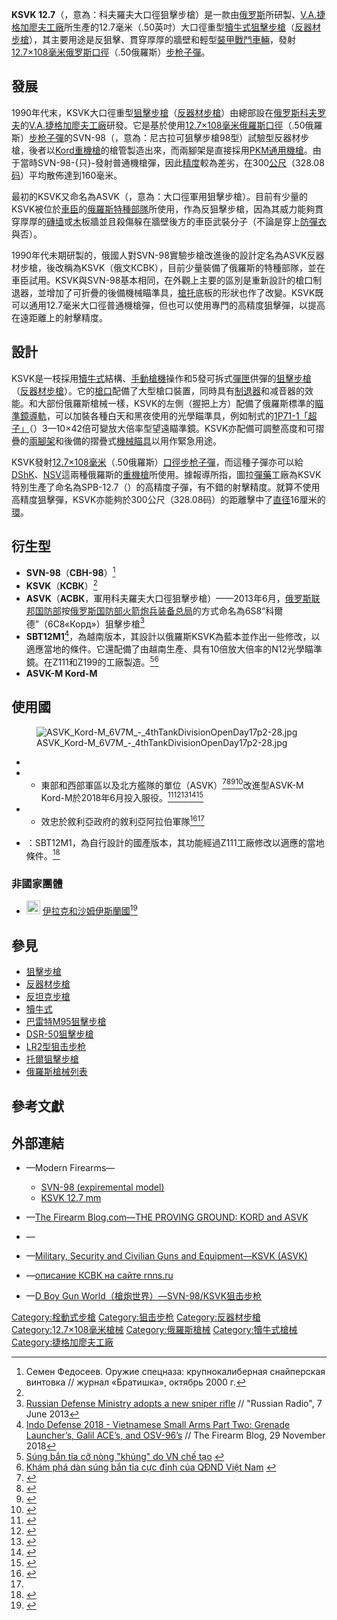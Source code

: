 {{noteTA
|G1=軍事
|G2=長度單位
|G3=Firearms
}}
{{Infobox Weapon
|name= {{Lang|en|KSVK 12.7}}<br />{{Lang|ru|КСВК}}
|image= File:Interpolitex2015part3-57.jpg
|image_size= 300px
|caption= 2015年[[俄羅斯國際軍警安防設備展|俄羅斯國際軍警安防設備展]]（Interpolitex 2015）上的KSVK狙擊步槍展出槍
|origin= {{flagcountry|Russia}}
|type= [[手動槍機|栓式]][[狙擊步槍|狙擊步槍]]、[[反器材步槍|反器材步槍]]
<!-- Type selection -->
|is_ranged= yes
|is_bladed= 
|is_explosive= 
|is_artillery= 
|is_vehicle= 
|is_missile= 
|is_UK= 
<!-- Service history -->
|service= [[格魯烏|俄羅斯聯邦武裝部隊總參謀部情報局]]（GRU）
|used_by= [[俄罗斯|俄罗斯]]
|wars= <div class="NavFrame collapsed" style="color: black; background-color: #FFFFFF; margin: 0 auto; padding: 0 10px; text-align: left;"><div class="NavHead" style="background-color: #FFFFFF; margin: 0 auto; padding: 0 10px; font-weight:normal;"></div><div class="NavContent" style="background-color: #FFFFFF; margin: 0 auto; padding: 0 10px;">
* [[第二次車臣戰爭|第二次車臣戰爭]]
* [[敘利亞內戰|2011年敘利亞內戰]]
* [[頓巴斯戰爭|頓巴斯戰爭]]
* [[2022年俄羅斯入侵烏克蘭|2022年俄羅斯入侵烏克蘭]]
</div>
</div>
<!-- Production history -->
|designer= <div class="NavFrame collapsed" style="color: black; background-color: #FFFFFF; margin: 0 auto; padding: 0 10px; text-align: left;"><div class="NavHead" style="background-color: #FFFFFF; margin: 0 auto; padding: 0 10px; font-weight:normal;"></div><div class="NavContent" style="background-color: #FFFFFF; margin: 0 auto; padding: 0 10px;">
* E.V. Zhuravlev
* M.Y. Kuchin
* V.I. Negrulenko
</div>
</div>
|design_date= 1997—1998年
|manufacturer= [[捷格加廖夫工廠|V.A.捷格加廖夫工廠]]
|unit_cost= 
|production_date= 
|number= 
|variants= 
<!-- General specifications -->
|spec_label= 
|weight= 空槍、沒有裝上瞄準鏡：12[[千克|千克]]（26.46[[磅|磅]]）
|length= 1,400[[毫米|毫米]]（55.12[[英寸|英寸]]）
|part_length= 1,000毫米（39.37英吋）
|width= 
|height= 
|diameter= 
|crew= 
<!-- Ranged weapon specifications --> 
|cartridge= [[12.7×108mm|12.7×108毫米俄羅斯口徑]]（.50俄羅斯）
|caliber= 12.7毫米（.50英吋）
|barrels= 1根，[[膛線|線膛]]，[[槍口|槍口]]裝有[[砲口制動器|制退器]]（具有一定的减音功能）
|action= [[手動槍機|旋轉後拉式槍機]]
|mode= {{Link-en|連發步槍|repeating rifle|連發}}
|rate= 10發／分鐘
|velocity= 900[[米每秒|米／秒]]（2,952.76[[英尺每秒|英尺／秒]]）
|range= <div class="NavFrame collapsed" style="color: black; background-color: #FFFFFF; margin: 0 auto; padding: 0 10px; text-align: left;"><div class="NavHead" style="background-color: #FFFFFF; margin: 0 auto; padding: 0 10px; font-weight:normal;"></div><div class="NavContent" style="background-color: #FFFFFF; margin: 0 auto; padding: 0 10px;">
* 對裝甲：1,000[[米_(单位)|公尺]]（1,093.61[[码|码]]，3,280.84[[英尺|英尺]]，0.62[[英里|英里]]）
* 對人：1,500公尺（1,640.42码，4,921.26英尺，0.93英里）
</div>
</div>
|max_range= 2,000公尺（2,187.23码，6,561.68英尺，1.24英里）
|feed= 5發可拆卸式[[彈匣|彈匣]]
|sights= <div class="NavFrame collapsed" style="color: black; background-color: #FFFFFF; margin: 0 auto; padding: 0 10px; text-align: left;"><div class="NavHead" style="background-color: #FFFFFF; margin: 0 auto; padding: 0 10px; font-weight:normal;"></div><div class="NavContent" style="background-color: #FFFFFF; margin: 0 auto; padding: 0 10px;">
* 後備[[機械瞄具|機械瞄具]]
** 金屬[[照門|照門]]和[[照準器|準星]]（可調整及摺疊）
* [[機匣|機匣]]左側裝上的[[華沙條約導軌|華沙條約導軌]]上安裝快拆式瞄準鏡
** [[眼鏡蛇紅點鏡|Kobra]][[紅點鏡|紅點鏡]]
** [[PSO-1光學瞄準鏡|PSO-1]]系列[[瞄準鏡|光學瞄準鏡]]
** [[超子光學瞄準鏡|1P71-1「超子」3—10倍可變倍望遠瞄準鏡]]
** [[USP-1光學瞄準鏡|USP-1]]（1P29）[[瞄準鏡|白光瞄準鏡]]
** [[NSP-2夜視瞄準鏡|NSP-2]]（1PN9）[[夜視鏡|夜視瞄準鏡]]
** [[NSP-3夜視瞄準鏡|NSP-3]]（1PN27）[[夜視鏡|夜視瞄準鏡]]
** [[NSPU-3夜視瞄準鏡|NSPU-3]]（1PN51）夜視瞄準鏡
** [[NSPUM夜視瞄準鏡|NSPUM]]（1PN58）夜視瞄準鏡
<!-- ** [[POSP|POSP]][[瞄準鏡|光學瞄準鏡]]
** [[1P21|1P21]][[瞄準鏡|白光瞄準鏡]]
** [[1P63|1P63]][[瞄準鏡|白光瞄準鏡]]
** [[1P76|1P76]][[瞄準鏡|白光瞄準鏡]]
** [[1P77|1P77]][[瞄準鏡|白光瞄準鏡]]
** [[1P78|1P78]]系列[[瞄準鏡|白光瞄準鏡]]
** [[NSPU|NSPU]]（1PN34）[[夜視鏡|夜視瞄準鏡]]
** [[1PN91|1PN91]]系列[[夜視鏡|夜視瞄準鏡]]
** [[1PN93|1PN93]]系列[[夜視鏡|夜視瞄準鏡]]
** [[1PN100|1PN100]][[夜視鏡|夜視瞄準鏡]]
** [[1PN101|1PN101]][[夜視鏡|夜視瞄準鏡]]
** [[1PN114|1PN114]][[夜視鏡|夜視瞄準鏡]]
** [[PGN-1|PGN-1]][[夜視鏡|夜視瞄準鏡]]
** [[PK-01|PK-01]][[紅點鏡|紅點鏡]]
** [[PKA-S|PKA-S]][[全息瞄準鏡|全息瞄準鏡]]
** [[CL-03|CL-03]][[雷射瞄準器|雷射瞄準器]] -->
</div>
</div>
<!-- 火炮規格 -->
|breech= 
|recoil= 
|carriage= 
|elevation= 
|traverse= 
<!-- 刃器規格 --> 
|blade_type= 
|hilt_type= 
|sheath_type= 
|head_type= 
|haft_type= 
<!-- 爆炸物內填炸藥規格 --> 
|filling= 
|filling_weight= 
|detonation= 
|yield= 
<!-- 車輛/飛彈 規格 -->
|armour= 
|primary_armament= 
|secondary_arament= 
|engine= 
|engine_power= 
|transmission= 
|payload_capacity= 
|fuel_capacity= 
|pw_ratio= 
|suspension= 
|clearance= 
|vehicle_range= 
|speed= 
|guidance= 
|steering= 
<!-- Missiles only -->
|wingspan= 
|propellant= 
|ceiling= 
|altitude= 
|depth= 
|boost= 
|accuracy= 
|launch_platform= 
|transport=  
}}

'''KSVK 12.7'''（{{Lang-ru|КСВК，全寫：'''К'''рупнокалиберная '''С'''найперская '''В'''интовка '''К'''овровская}}，意為：科夫羅夫大口徑狙擊步槍）是一款由[[俄罗斯|俄罗斯]]所研製、[[捷格加廖夫工廠|V.A.捷格加廖夫工廠]]所生產的12.7毫米（.50英吋）大口徑重型[[犢牛式_(槍械)|犢牛式]][[狙擊步槍|狙擊步槍]]（[[反器材步槍|反器材步槍]]），其主要用途是反狙擊、貫穿厚厚的牆壁和輕型[[装甲车|裝甲戰鬥車輛]]，發射[[12.7×108mm|12.7×108毫米]][[俄罗斯|俄罗斯]][[口徑|口徑]]（.50俄羅斯）[[步枪|步枪]][[子彈|子彈]]。

== 發展 ==
1990年代末，KSVK大口徑重型[[狙擊步槍|狙擊步槍]]（[[反器材步槍|反器材步槍]]）由總部設在[[俄罗斯|俄罗斯]][[科夫罗夫|科夫罗夫]]的[[捷格加廖夫工廠|V.A.捷格加廖夫工廠]]研發。它是基於使用[[12.7×108mm|12.7×108毫米俄羅斯]][[口徑|口徑]]（.50俄羅斯）[[步枪|步枪]][[子彈|子彈]]的SVN-98（{{Lang-ru|СВН-98，全寫：'''С'''найперская '''В'''интовка '''Н'''егруленко '''98''' года}}，意為：尼古拉可狙擊步槍98型）試驗型反器材步槍，後者以[[Kord重機槍|Kord重機槍]]的槍管製造出來，而兩腳架是直接採用[[PK通用機槍#PKM|PKM通用機槍]]。由于當時SVN-98-{只}-發射普通機槍彈，因此[[测量精度|精度]]較為差劣，在300[[米_(单位)|公尺]]（328.08[[码|码]]）平均散佈達到160毫米。

最初的KSVK又命名為ASVK（{{Lang-ru|АСВК，全寫：'''А'''рмейская '''С'''найперская '''В'''интовка '''К'''рупнокалиберная}}，意為：大口徑軍用狙擊步槍）。目前有少量的KSVK被位於[[车臣共和国|車臣]]的[[俄羅斯特種部隊|俄羅斯特種部隊]]所使用，作為反狙擊步槍，因為其威力能夠貫穿厚厚的[[磚|磚]][[墙|墙]]或[[木材|木]]板牆並且殺傷躲在牆壁後方的車臣武裝分子（不論是穿上[[護甲|防彈衣]]與否）。

1990年代未期研製的，俄國人對SVN-98實驗步槍改進後的設計定名為ASVK反器材步槍，後改稱為KSVK（俄文КСВК），目前少量裝備了俄羅斯的特種部隊，並在車臣試用。KSVK與SVN-98基本相同，在外觀上主要的區別是重新設計的槍口制退器，並增加了可折疊的後備機械瞄準具，[[槍托|槍托]]底板的{{Link-en|緩衝墊|Recoil pad}}形狀也作了改變。KSVK既可以通用12.7毫米大口徑普通機槍彈，但也可以使用專門的高精度狙擊彈，以提高在遠距離上的射擊精度。

== 設計 ==
KSVK是一枝採用[[犢牛式_(槍械)|犢牛式]]結構、[[手動槍機|手動槍機]]操作和5發可拆式[[彈匣|彈匣]]供彈的[[狙擊步槍|狙擊步槍]]（[[反器材步槍|反器材步槍]]）。它的[[槍口|槍口]]配備了大型槍口裝置，同時具有[[砲口制動器|制退器]]和减音器的效能。和大部份俄羅斯槍械一樣，KSVK的左側（握把上方）配備了俄羅斯標準的[[瞄準鏡|瞄準鏡]][[華沙條約導軌|導軌]]，可以加裝各種白天和黑夜使用的光學瞄準具，例如制式的[[超子光學瞄準鏡|1P71-1「超子」]]（{{Lang-ru|1П71-1 «Гиперон»}}）3—10×42倍可變放大倍率型望遠瞄準鏡。KSVK亦配備可調整高度和可摺疊的[[兩腳架|兩腳架]]和後備的摺疊式[[機械瞄具|機械瞄具]]以用作緊急用途。

KSVK發射[[12.7×108mm|12.7×108毫米]]（.50俄羅斯）[[口徑|口徑]][[步枪|步枪]][[子彈|子彈]]，而這種子彈亦可以給[[DShK重機槍|DShK]]、[[NSV重機槍|NSV]]這兩種俄羅斯的[[重機槍|重機槍]]所使用。據報導所指，圖拉[[彈藥|彈藥]]工廠為KSVK特別生產了命名為SPB-12.7（{{Lang-ru|СПБ-12.7}}）的高精度子彈，有不錯的射擊精度。就算不使用高精度狙擊彈，KSVK亦能夠於300公尺（328.08码）的距離擊中了[[直径|直径]]16厘米的[[圆|環]]。

== 衍生型 ==
* '''SVN-98'''（'''СВН-98'''）<ref name=autogenerated1>Семен Федосеев. Оружие спецназа: крупнокалиберная снайперская винтовка // журнал «Братишка», октябрь 2000 г.</ref>
* '''KSVK'''（'''КСВК'''）<ref name=autogenerated1 />
* '''ASVK'''（'''АСВК'''，軍用科夫羅夫大口徑狙擊步槍）——2013年6月，[[俄罗斯联邦国防部|俄罗斯联邦国防部]]按[[俄罗斯国防部火箭炮兵装备总局|俄罗斯国防部火箭炮兵装备总局]]的方式命名為6S8“科爾德”（6С8«Корд»）狙擊步槍<ref>[http://indian.ruvr.ru/news/2013_06_07/Russian-Defense-Ministry-adopts-a-new-sniper-rifle-7419 Russian Defense Ministry adopts a new sniper rifle] {{Wayback|url=http://indian.ruvr.ru/news/2013_06_07/Russian-Defense-Ministry-adopts-a-new-sniper-rifle-7419 |date=20130817082043 }} // "Russian Radio", 7 June 2013</ref>
* '''SBT12M1'''<ref>[https://www.thefirearmblog.com/blog/2018/11/29/indo-defense-2018-vietnamese-small-arms-part-two-grenade-launchers-galil-aces-and-osv-96s/ Indo Defense 2018 - Vietnamese Small Arms Part Two: Grenade Launcher’s, Galil ACE’s, and OSV-96’s] {{Wayback|url=https://www.thefirearmblog.com/blog/2018/11/29/indo-defense-2018-vietnamese-small-arms-part-two-grenade-launchers-galil-aces-and-osv-96s/ |date=20181201222808 }} // The Firearm Blog, 29 November 2018</ref>，為越南版本，其設計以俄羅斯KSVK為藍本並作出一些修改，以適應當地的條件。它還配備了由越南生產、具有10倍放大倍率的N12光學瞄準鏡。在Z111和Z199的工廠製造。<ref>[http://kienthuc.net.vn/vu-khi/sung-ban-tia-co-nong-khung-do-vn-che-tao-235373.html Súng bắn tỉa cỡ nòng "khủng" do VN chế tạo] {{Wayback|url=http://kienthuc.net.vn/vu-khi/sung-ban-tia-co-nong-khung-do-vn-che-tao-235373.html |date=20140527002553 }} {{vi icon}}</ref><ref>[http://soha.vn/quan-su/kham-pha-dan-sung-ban-tia-cuc-dinh-cua-qdnd-viet-nam-20140613110045678.htm Khám phá dàn súng bắn tỉa cực đỉnh của QĐND Việt Nam] {{Wayback|url=http://soha.vn/quan-su/kham-pha-dan-sung-ban-tia-cuc-dinh-cua-qdnd-viet-nam-20140613110045678.htm |date=20140617060804 }} {{vi icon}}</ref>
* '''ASVK-M Kord-M'''

== 使用國 ==
[[File:ASVK_Kord-M_6V7M_-_4thTankDivisionOpenDay17p2-28.jpg|thumb]]
* {{flagcountry|Kazakhstan}}
* {{flagcountry|Russian Federation}}
** 東部和西部軍區以及北方艦隊的單位（ASVK）<ref>{{cite web|url=http://www.arms-expo.ru/news/armed_forces/vvo_rossii_snaypery_okruga_poluchayut_na_vooruzhenie_krupnokalibernye_vintovki/|title=ВВО России: снайперы округа получают на вооружение крупнокалиберные винтовки|website=ИА «Оружие России»|access-date=14 July 2014|archive-url=https://web.archive.org/web/20140715005130/http://www.arms-expo.ru/news/armed_forces/vvo_rossii_snaypery_okruga_poluchayut_na_vooruzhenie_krupnokalibernye_vintovki/|archive-date=2014-07-15|dead-url=no}}</ref><ref>{{cite web|url=http://vpk-news.ru/news/28949|title=Снайперы ЗВО освоят новые винтовки - Еженедельник «Военно-промышленный курьер»|website=vpk-news.ru|access-date=10 February 2016|archive-url=https://web.archive.org/web/20160215113952/http://vpk-news.ru/news/28949|archive-date=2016-02-15|dead-url=no}}</ref><ref>{{cite web|url=http://www.armstrade.org/includes/periodics/news/2016/0210/111033475/detail.shtml|title=ЦАМТО / Новости / Снайперы арктической бригады Северного флота учатся стрелять из новой крупнокалиберной винтовки|website=www.armstrade.org|access-date=11 February 2016|archive-url=https://web.archive.org/web/20160216094414/http://www.armstrade.org/includes/periodics/news/2016/0210/111033475/detail.shtml|archive-date=2016-02-16|dead-url=no}}</ref><ref>{{cite web|url=http://www.armstrade.org/includes/periodics/news/2018/0625/095547371/detail.shtml|title=ЦАМТО / Новости / Под Волгоградом снайперы ЮВО осваивают новейшие тепловизоры «Шахин» и приборы ночного видения|website=www.armstrade.org|access-date=25 June 2018|archive-url=https://web.archive.org/web/20180625161349/http://www.armstrade.org/includes/periodics/news/2018/0625/095547371/detail.shtml|archive-date=2018-06-25|dead-url=no}}</ref>改進型ASVK-M Kord-M於2018年6月投入服役。<ref>{{cite web|url=https://www.armyrecognition.com/june_2018_global_defense_security_army_news_industry/russian_southern_miltary_district_receives_upgraded_large_caliber_rifles_automatic_guns.html|title=Russian Southern Military District receives upgraded large caliber rifles, automatic guns - June 2018 Global Defense Security army news industry  - Defense Security global news industry army 2018 - Archive News year|first=Alain Henry de|last=Frahan|website=www.armyrecognition.com|access-date=2 July 2018|archive-url=https://web.archive.org/web/20180702153740/https://www.armyrecognition.com/june_2018_global_defense_security_army_news_industry/russian_southern_miltary_district_receives_upgraded_large_caliber_rifles_automatic_guns.html|archive-date=2018-07-02|dead-url=no}}</ref><ref>{{Cite web |url=https://www.armyrecognition.com/january_2019_global_defense_security_army_news_industry/russian_southern_district_snipers_receive_12.7mm_kord-m_rifles.html |title=Archived copy |access-date=25 January 2019 |archive-url=https://web.archive.org/web/20190126001244/https://www.armyrecognition.com/january_2019_global_defense_security_army_news_industry/russian_southern_district_snipers_receive_12.7mm_kord-m_rifles.html |archive-date=2019-01-26 |dead-url=no }}</ref><ref>{{Cite web|url=https://www.janes.com/defence-news|title=Janes | Latest defence and security news|website=Janes.com|accessdate=24 August 2020|archive-date=2020-09-06|archive-url=https://web.archive.org/web/20200906153101/https://www.janes.com/defence-news/|dead-url=no}}</ref><ref>{{Cite web |url=http://www.armstrade.org/includes/periodics/news/2019/0410/155051879/detail.shtml |title=Archived copy |access-date=12 April 2019 |archive-url=https://web.archive.org/web/20190412102632/http://www.armstrade.org/includes/periodics/news/2019/0410/155051879/detail.shtml |archive-date=2019-04-12 |dead-url=no }}</ref><ref>{{Cite web|url=https://armstrade.org/includes/periodics/news/2020/0608/094058225/detail.shtml|title=ЦАМТО / Новости / Снайперы ЗВО получили на вооружение модернизированные винтовки АСВК «Корд-М»|website=armstrade.org|accessdate=24 August 2020|archive-date=2020-06-09|archive-url=https://web.archive.org/web/20200609064839/https://armstrade.org/includes/periodics/news/2020/0608/094058225/detail.shtml|dead-url=no}}</ref>
* {{flagcountry|Syria}}
** 效忠於敘利亞政府的敘利亞阿拉伯軍隊<ref>{{Cite web |url=http://spioenkop.blogspot.hk/2015/03/from-russia-with-love-syrias-6s8s.html |title=From Russia with Love, Syria's 6S8s |accessdate=2016-01-29 |archive-date=2018-03-22 |archive-url=https://web.archive.org/web/20180322204728/http://spioenkop.blogspot.hk/2015/03/from-russia-with-love-syrias-6s8s.html |dead-url=no }}</ref><ref name="spioenkop.blogspot.co.uk"/>
* {{flagcountry|Vietnam}}：SBT12M1，為自行設計的國產版本，其功能經過Z111工廠修改以適應的當地條件。<ref>{{cite web|url=http://www.thefirearmblog.com/blog/2017/08/17/vietnam-adds-12-7mm-ksvk-anti-material-rifle-expands-capabilities/|title=Vietnam Begins Manufacture of 12.7mm KSVK, Expands Capabilities - The Firearm Blog|date=17 August 2017|access-date=30 August 2017|archive-url=https://web.archive.org/web/20170830150133/http://www.thefirearmblog.com/blog/2017/08/17/vietnam-adds-12-7mm-ksvk-anti-material-rifle-expands-capabilities/|archive-date=2017-08-30|dead-url=no}}</ref>

=== 非國家團體 ===
* [[File:Flag_of_the_Islamic_State_of_Iraq_and_the_Levant2.svg|22px]] [[伊拉克和沙姆伊斯蘭國|伊拉克和沙姆伊斯蘭國]]<ref name="therightplanet.com">{{cite web|url=http://www.therightplanet.com/2014/08/the-growing-isis-arsenal-pt-1/|title=The Growing ISIS Arsenal, Pt. 1|work=therightplanet.com|accessdate=6 November 2014|deadurl=yes|archiveurl=https://web.archive.org/web/20141027180558/http://www.therightplanet.com/2014/08/the-growing-isis-arsenal-pt-1/|archivedate=2014年10月27日}}</ref>

== 參見 ==
* [[狙擊步槍|狙擊步槍]]
* [[反器材步槍|反器材步槍]]
* [[反坦克步槍|反坦克步槍]]
* [[犢牛式_(槍械)|犢牛式]]
* [[巴雷特M95狙擊步槍|巴雷特M95狙擊步槍]]
* [[DSR-50狙擊步槍|DSR-50狙擊步槍]]
* [[LR2型狙击步枪|LR2型狙击步枪]]
* [[托爾狙擊步槍|托爾狙擊步槍]]
* [[俄羅斯槍械列表|俄羅斯槍械列表]]

== 參考文獻 ==
{{reflist}}

== 外部連結 ==
{{Commons category|ASVK (KSVK)}}
* {{en icon}}—Modern Firearms—
** [http://world.guns.ru/sniper/large-caliber-sniper-rifles/rus/svn9-e.html SVN-98 (expiremental model)] {{Wayback|url=http://world.guns.ru/sniper/large-caliber-sniper-rifles/rus/svn9-e.html |date=20160903235824 }}
** [http://world.guns.ru/sniper/large-caliber-sniper-rifles/rus/ksvk-e.html KSVK 12.7 mm] {{Wayback|url=http://world.guns.ru/sniper/large-caliber-sniper-rifles/rus/ksvk-e.html |date=20160904002631 }}
* {{en icon}}—[http://www.thefirearmblog.com/blog/2014/09/25/proving-ground-kord-asvk/ The Firearm Blog.com—THE PROVING GROUND: KORD and ASVK] {{Wayback|url=http://www.thefirearmblog.com/blog/2014/09/25/proving-ground-kord-asvk/ |date=20201031005434 }}
* {{en icon}}—{{cite book
  | last = Koll
  | first = Christian
  | authorlink = 
  | coauthors = 
  | title = Soviet Cannon - A Comprehensive Study of Soviet Arms and Ammunition in Calibres 12.7mm to 57mm
  | publisher = Koll
  | date = 2009
  | location = Austria
  | url = http://www.russianammo.org
  | doi = 
  | id = ISBN 978-3-200-01445-9
  | page = 71
  | access-date = 2020-09-26
  | archive-date = 2009-10-19
  | archive-url = https://web.archive.org/web/20091019161335/http://www.russianammo.org/
  | dead-url = yes
  }}
* {{en icon}}—[http://www.militaryfactory.com/smallarms/detail.asp?smallarms_id=421 Military, Security and Civilian Guns and Equipment—KSVK (ASVK)] {{Wayback|url=http://www.militaryfactory.com/smallarms/detail.asp?smallarms_id=421 |date=20201124211825 }}
* {{ru icon}}—[http://rnns.ru/weapon/14922-udarnaja-sila-zverobojj-asvk-kord.html описание КСВК на сайте rnns.ru] {{Wayback|url=http://rnns.ru/weapon/14922-udarnaja-sila-zverobojj-asvk-kord.html |date=20100131204257 }}
* {{zh-hans icon}}—[http://pewpewpew.work/russain/sr/svn98/svn98ksvk.htm D Boy Gun World（槍炮世界）—SVN-98/KSVK狙击步枪] {{Wayback|url=http://pewpewpew.work/russain/sr/svn98/svn98ksvk.htm |date=20200720014929 }}

{{犢牛式槍械}}
{{蘇聯及俄羅斯在二戰後研製的輕兵器}}
{{現代俄羅斯軍隊單兵武器及彈藥}}

[[Category:栓動式步槍|Category:栓動式步槍]]
[[Category:狙击步枪|Category:狙击步枪]]
[[Category:反器材步槍|Category:反器材步槍]]
[[Category:12.7×108毫米槍械|Category:12.7×108毫米槍械]]
[[Category:俄羅斯槍械|Category:俄羅斯槍械]]
[[Category:犢牛式槍械|Category:犢牛式槍械]]
[[Category:捷格加廖夫工廠|Category:捷格加廖夫工廠]]